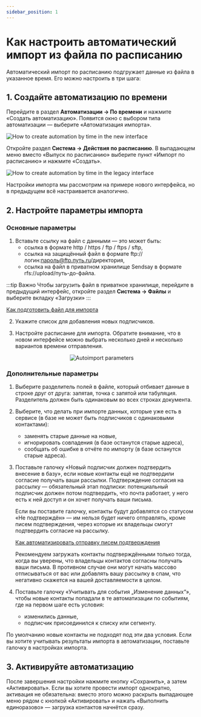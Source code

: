 ```yaml
---
sidebar_position: 1
---
```


# Как настроить автоматический импорт из файла по расписанию

Автоматический импорт по расписанию подгружает данные из файла в указанное время. Его можно настроить в три шага:

## 1. Создайте автоматизацию по времени

<Tabs>
<TabItem value="key1" label="В новом интерфейсе" default>

Перейдите в раздел **Автоматизации → По времени** и нажмите «Создать автоматизацию». Появится окно с выбором типа автоматизации — выберите «Автоматизация импорта».

![How to create automation by time in the new interface](./assets/how-to-set-autoimport/how-to-create-automation-by-time-in-the-new-interface.gif)

</TabItem>
<TabItem value="key2" label="В предыдущем интерфейсе">

Откройте раздел **Система → Действия по расписанию**. В выпадающем меню вместо «Выпуск по расписанию» выберите пункт «Импорт по расписанию» и нажмите «Создать».

![How to create automation by time in the legacy interface](./assets/how-to-set-autoimport/how-to-create-automation-by-time-in-the-legacy-interface.gif)

Настройки импорта мы рассмотрим на примере нового интерфейса, но в предыдущем всё настраивается аналогично.

</TabItem>
</Tabs>

## 2. Настройте параметры импорта
### Основные параметры
1. Вставьте ссылку на файл с данными — это может быть:
    - ссылка в формате http / https / ftp / ftps / sftp,
    - ссылка на защищённый файл в формате ftp://логин:пароль@ftp.путь.ru/директория,
    - ссылка на файл в приватном хранилище Sendsay в формате rfs://upload/путь-до-файла.

:::tip Важно
Чтобы загрузить файл в приватное хранилище, перейдите в предыдущий интерфейс, откройте раздел **Система → Файлы** и выберите вкладку «Загрузки»
:::

[Как подготовить файл для импорта](../../subscribers/import-and-export/how-to-prepare-file-for-import.md)

2. Укажите список для добавления новых подписчиков.

3. Настройте расписание для импорта. Обратите внимание, что в новом интерфейсе можно выбрать несколько дней и несколько вариантов времени отправления.

<p align="center">
    <img src={autoimportParameters} alt="Autoimport parameters" />
</p>

### Дополнительные параметры
1. Выберите разделитель полей в файле, который отбивает данные в строке друг от друга: запятая, точка с запятой или табуляция. Разделитель должен быть одинаковым во всех строках документа.

2. Выберите, что делать при импорте данных, которые уже есть в сервисе (в базе не может быть подписчиков с одинаковыми контактами):
    - заменять старые данные на новые,
    - игнорировать совпадения (в базе останутся старые адреса),
    - сообщать об ошибке в отчёте по импорту (в базе останутся старые адреса).

3. Поставьте галочку «Новый подписчик должен подтвердить внесение в базу», если новые контакты ещё не подтвердили согласие получать ваши рассылки. Подтверждение согласия на рассылку — обязательный этап подписки: потенциальный подписчик должен потом подтвердить, что почта работает, у него есть к ней доступ и он хочет получать ваши письма.

    Если вы поставите галочку, контакты будут добавлятся со статусом «Не подтверждён» — им нельзя будет ничего отправлять, кроме писем подтверждения, через которые их владельцы смогут подтвердить согласие на рассылку.

    [Как автоматизировать отправку писем подтверждения](../automations-by-time/how-to-automate-confirmation-emails.md)

    Рекомендуем загружать контакты подтверждёнными только тогда, когда вы уверены, что владельцы контактов согласны получать ваши письма. В противном случае они могут начать массово отписываться от вас или добавлять вашу рассылку в спам, что негативно скажется на вашей доставляемости в целом.

4. Поставьте галочку «Учитывать для события „Изменение данных“», чтобы новые контакты попадали в те автоматизации по событиям, где на первом шаге есть условия:
    - изменились данные,
    - подписчик присоединился к списку или сегменту.

По умолчанию новые контакты не подходят под эти два условия. Если вы хотите учитывать результаты импорта в автоматизации, поставьте галочку в настройках импорта.

## 3. Активируйте автоматизацию
После завершения настройки нажмите кнопку «Сохранить», а затем «Активировать». Если вы хотите провести импорт однократно, активация не обязательна: вместо этого можно раскрыть выпадающее меню рядом с кнопкой «Активировать» и нажать «Выполнить единоразово» — загрузка контактов начнётся сразу.